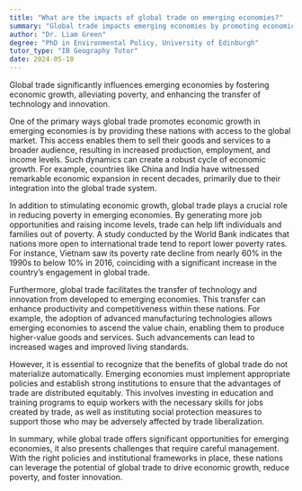 ```yaml
---
title: "What are the impacts of global trade on emerging economies?"
summary: "Global trade impacts emerging economies by promoting economic growth, reducing poverty, and increasing technological transfer and innovation."
author: "Dr. Liam Green"
degree: "PhD in Environmental Policy, University of Edinburgh"
tutor_type: "IB Geography Tutor"
date: 2024-05-10
---
```


Global trade significantly influences emerging economies by fostering economic growth, alleviating poverty, and enhancing the transfer of technology and innovation.

One of the primary ways global trade promotes economic growth in emerging economies is by providing these nations with access to the global market. This access enables them to sell their goods and services to a broader audience, resulting in increased production, employment, and income levels. Such dynamics can create a robust cycle of economic growth. For example, countries like China and India have witnessed remarkable economic expansion in recent decades, primarily due to their integration into the global trade system.

In addition to stimulating economic growth, global trade plays a crucial role in reducing poverty in emerging economies. By generating more job opportunities and raising income levels, trade can help lift individuals and families out of poverty. A study conducted by the World Bank indicates that nations more open to international trade tend to report lower poverty rates. For instance, Vietnam saw its poverty rate decline from nearly $60\%$ in the 1990s to below $10\%$ in 2016, coinciding with a significant increase in the country’s engagement in global trade.

Furthermore, global trade facilitates the transfer of technology and innovation from developed to emerging economies. This transfer can enhance productivity and competitiveness within these nations. For example, the adoption of advanced manufacturing technologies allows emerging economies to ascend the value chain, enabling them to produce higher-value goods and services. Such advancements can lead to increased wages and improved living standards.

However, it is essential to recognize that the benefits of global trade do not materialize automatically. Emerging economies must implement appropriate policies and establish strong institutions to ensure that the advantages of trade are distributed equitably. This involves investing in education and training programs to equip workers with the necessary skills for jobs created by trade, as well as instituting social protection measures to support those who may be adversely affected by trade liberalization.

In summary, while global trade offers significant opportunities for emerging economies, it also presents challenges that require careful management. With the right policies and institutional frameworks in place, these nations can leverage the potential of global trade to drive economic growth, reduce poverty, and foster innovation.
    